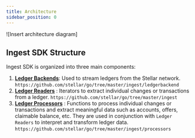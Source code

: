 ```yaml
---
title: Architecture
sidebar_position: 0
---
```


![Insert architecture diagram]

## Ingest SDK Structure

Ingest SDK is organized into three main components:

1. **[Ledger Backends](/docs/data/indexers/build-your-own/ingest-sdk/developer_guide/ledgerbackends)**: Used to stream ledgers from the Stellar network. `https://github.com/stellar/go/tree/master/ingest/ledgerbackend`
2. **[Ledger Readers](/docs/data/indexers/build-your-own/ingest-sdk/developer_guide/ledgerreaders)** : Iterators to extract individual changes or transactions from a ledger. `https://github.com/stellar/go/tree/master/ingest`
3. **[Ledger Processors](/docs/data/indexers/build-your-own/ingest-sdk/developer_guide/ledgerprocessors)** : Functions to process individual changes or transactions and extract meaningful data such as accounts, offers, claimable balance, etc. They are used in conjunction with `Ledger Readers` to interpret and transform ledger data. `https://github.com/stellar/go/tree/master/ingest/processors`
